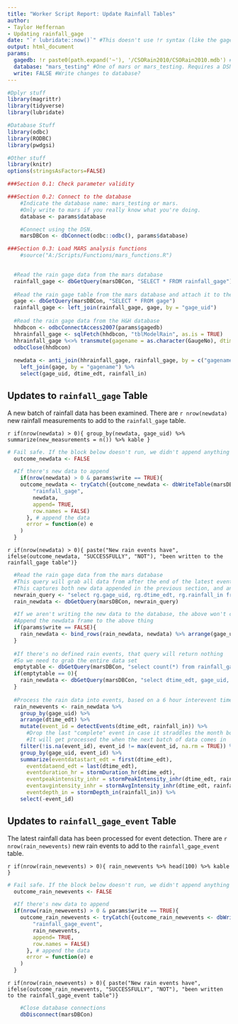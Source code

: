 ---
title: "Worker Script Report: Update Rainfall Tables"
author:
- Taylor Heffernan
- Updating rainfall_gage
date: "`r lubridate::now()`" #This doesn't use !r syntax (like the gagedb param below) because it's not a param. It's evaluated by default.
output: html_document
params:
  gagedb: !r paste0(path.expand('~'), '/CSORain2010/CSORain2010.mdb') #Access DB containing rain gage data. !r evaluates the R expression. Doesn't use `r` syntax like the date flag above because params are treated as plain text (not evaluated) by default. 
  database: "mars_testing" #One of mars or mars_testing. Requires a DSN of the same name.
  write: FALSE #Write changes to database?
---

```{r setup, include=FALSE}

#Dplyr stuff
library(magrittr)
library(tidyverse)
library(lubridate)

#Database Stuff
library(odbc)
library(RODBC)
library(pwdgsi)

#Other stuff
library(knitr)
options(stringsAsFactors=FALSE)
```

```{r Section 0 - Preamble and database connections, include=FALSE}
###Section 0.1: Check parameter validity

###Section 0.2: Connect to the database
	#Indicate the database name: mars_testing or mars. 
	#Only write to mars if you really know what you're doing.
 	database <- params$database

 	#Connect using the DSN.
	marsDBCon <- dbConnect(odbc::odbc(), params$database)

###Section 0.3: Load MARS analysis functions
	#source("A:/Scripts/Functions/mars_functions.R")
	
```
  

```{r Section 1 - Gathering rainfall data, include = FALSE}

  #Read the rain gage data from the mars database
  rainfall_gage <- dbGetQuery(marsDBCon, "SELECT * FROM rainfall_gage")  
  
  #Read the rain gage table from the mars database and attach it to the rainfall data
  gage <- dbGetQuery(marsDBCon, "SELECT * FROM gage")
  rainfall_gage <- left_join(rainfall_gage, gage, by = "gage_uid")
  
  #Read the rain gage data from the H&H database
  hhdbcon <- odbcConnectAccess2007(params$gagedb)
  hhrainfall_gage <- sqlFetch(hhdbcon, "tblModelRain", as.is = TRUE)
  hhrainfall_gage %<>% transmute(gagename = as.character(GaugeNo), dtime_edt = ymd_hms(DateTime), rainfall_in = Rainfall)
  odbcClose(hhdbcon)
  
  newdata <- anti_join(hhrainfall_gage, rainfall_gage, by = c("gagename", "dtime_edt")) %>%
    left_join(gage, by = "gagename") %>%
    select(gage_uid, dtime_edt, rainfall_in)

```


## Updates to `rainfall_gage` Table

A new batch of rainfall data has been examined. There are `r nrow(newdata)` new rainfall measurements to add to the `rainfall_gage` table.

`r if(nrow(newdata) > 0){ group_by(newdata, gage_uid) %>% summarize(new_measurements = n()) %>% kable }`

```{r Section 1.5 - Writing to the smp_loc table, include = FALSE}	
# Fail safe. If the block below doesn't run, we didn't append anything
  outcome_newdata <- FALSE

  #If there's new data to append
	if(nrow(newdata) > 0 & params$write == TRUE){
    outcome_newdata <- tryCatch({outcome_newdata <- dbWriteTable(marsDBCon, 
        "rainfall_gage", 
        newdata, 
        append= TRUE, 
        row.names = FALSE)
      }, # append the data
      error = function(e) e
    )
  }
```
  
`r if(nrow(newdata) > 0){ paste("New rain events have", ifelse(outcome_newdata, "SUCCESSFULLY", "NOT"), "been written to the rainfall_gage table")}`

```{r Section 2 - Processing new rain events, include = FALSE}

  #Read the rain gage data from the mars database
  #This query will grab all data from after the end of the latest event for each gage
  #This captures both new data appended in the previous section, and any data that was clipped last time events were processed
  newrain_query <- "select rg.gage_uid, rg.dtime_edt, rg.rainfall_in from rainfall_gage rg left join rainfall_gage_event_latestdates rgel on rg.gage_uid = rgel.gage_uid where rg.dtime_edt > rgel.dtime_edt"
  rain_newdata <- dbGetQuery(marsDBCon, newrain_query)

  #If we aren't writing the new data to the database, the above won't capture this batch of rain data
  #Append the newdata frame to the above thing
  if(params$write == FALSE){
    rain_newdata <- bind_rows(rain_newdata, newdata) %>% arrange(gage_uid, dtime_edt)
  }
  
  #If there's no defined rain events, that query will return nothing
  #So we need to grab the entire data set
  emptytable <- dbGetQuery(marsDBCon, "select count(*) from rainfall_gage_event_latestdates") %>% pull(count)
  if(emptytable == 0){
    rain_newdata <- dbGetQuery(marsDBCon, "select dtime_edt, gage_uid, rainfall_in from rainfall_gage")
  }
  
  #Process the rain data into events, based on a 6 hour interevent time and a minimum depth of 0.1 inches
  rain_newevents <- rain_newdata %>% 
    group_by(gage_uid) %>%
    arrange(dtime_edt) %>% 
    mutate(event_id = detectEvents(dtime_edt, rainfall_in)) %>%
      #Drop the last "complete" event in case it straddles the month boundary
      #It will get processed the when the next batch of data comes in
    filter(!is.na(event_id), event_id != max(event_id, na.rm = TRUE)) %>%
    group_by(gage_uid, event_id) %>%
    summarize(eventdatastart_edt = first(dtime_edt),
      eventdataend_edt = last(dtime_edt),
      eventduration_hr = stormDuration_hr(dtime_edt),
      eventpeakintensity_inhr = stormPeakIntensity_inhr(dtime_edt, rainfall_in),
      eventavgintensity_inhr = stormAvgIntensity_inhr(dtime_edt, rainfall_in),
      eventdepth_in = stormDepth_in(rainfall_in)) %>%
    select(-event_id)

```


## Updates to `rainfall_gage_event` Table

The latest rainfall data has been processed for event detection. There are `r nrow(rain_newevents)` new rain events to add to the `rainfall_gage_event` table.

`r if(nrow(rain_newevents) > 0){ rain_newevents %>% head(100) %>% kable }`

```{r Section 2.5 - Writing to the smp_loc table, include = FALSE}  
# Fail safe. If the block below doesn't run, we didn't append anything
  outcome_rain_newevents <- FALSE

  #If there's new data to append
  if(nrow(rain_newevents) > 0 & params$write == TRUE){
    outcome_rain_newevents <- tryCatch({outcome_rain_newevents <- dbWriteTable(marsDBCon, 
        "rainfall_gage_event", 
        rain_newevents, 
        append= TRUE, 
        row.names = FALSE)
      }, # append the data
      error = function(e) e
    )
  }
```

`r if(nrow(rain_newevents) > 0){ paste("New rain events have", ifelse(outcome_rain_newevents, "SUCCESSFULLY", "NOT"), "been written to the rainfall_gage_event table")}`

```{r Section 3 - Close DB connections and render this file, include = FALSE}
	#Close database connections
	dbDisconnect(marsDBCon)
```
